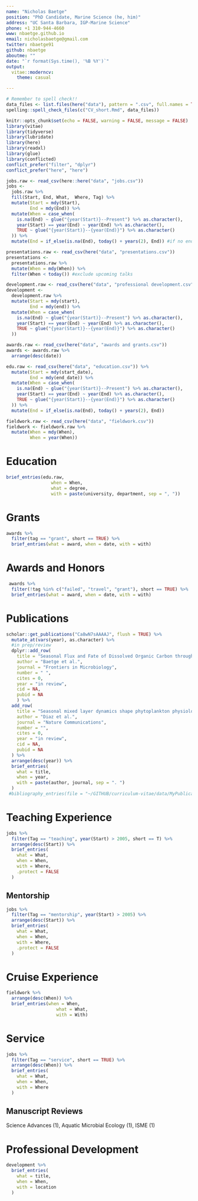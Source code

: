 ```yaml
---
name: "Nicholas Baetge"
position: "PhD Candidate, Marine Science (he, him)"
address: "UC Santa Barbara, IGP-Marine Science"
phone: +1 310-944-4660
www: nbaetge.github.io
email: nicholasbaetge@gmail.com
twitter: nbaetge91
github: nbaetge
aboutme: ""
date: "`r format(Sys.time(), '%B %Y')`"
output: 
  vitae::moderncv:
    theme: casual

---
```


```r
# Remember to spell check!!
data_files <- list.files(here("data"), pattern = ".csv", full.names = TRUE)
spelling::spell_check_files(c("CV_short.Rmd", data_files))
```

```r
knitr::opts_chunk$set(echo = FALSE, warning = FALSE, message = FALSE)
library(vitae)
library(tidyverse)
library(lubridate)
library(here)
library(readxl)
library(glue)
library(conflicted)
conflict_prefer("filter", "dplyr")
conflict_prefer("here", "here")
```

```r
jobs.raw <- read_csv(here::here("data", "jobs.csv"))
jobs <-
  jobs.raw %>% 
  fill(Start, End, What,  Where, Tag) %>%  
  mutate(Start = mdy(Start),
         End = mdy(End)) %>% 
  mutate(When = case_when(
    is.na(End) ~ glue("{year(Start)}--Present") %>% as.character(),
    year(Start) == year(End) ~ year(End) %>% as.character(),
    TRUE ~ glue("{year(Start)}--{year(End)}") %>% as.character()
  )) %>% 
  mutate(End = if_else(is.na(End), today() + years(2), End)) #if no end date specified, set it to two years from now for sorting purposes, i.e. so jobs I'm still doing show up at top.
```

```r
presentations.raw <- read_csv(here("data", "presentations.csv"))
presentations <- 
  presentations.raw %>% 
  mutate(When = mdy(When)) %>% 
  filter(When < today()) #exclude upcoming talks 

```

```r
development.raw <- read_csv(here("data", "professional development.csv"))
development <- 
  development.raw %>% 
  mutate(Start = mdy(start),
         End = mdy(end)) %>% 
  mutate(When = case_when(
    is.na(End) ~ glue("{year(Start)}--Present") %>% as.character(),
    year(Start) == year(End) ~ year(End) %>% as.character(),
    TRUE ~ glue("{year(Start)}--{year(End)}") %>% as.character()
  ))
```

```r
awards.raw <- read_csv(here("data", "awards and grants.csv"))
awards <- awards.raw %>% 
  arrange(desc(date))
```

```r
edu.raw <- read_csv(here("data", "education.csv")) %>% 
  mutate(Start = mdy(start_date),
         End = mdy(end_date)) %>% 
  mutate(When = case_when(
    is.na(End) ~ glue("{year(Start)}--Present") %>% as.character(),
    year(Start) == year(End) ~ year(End) %>% as.character(),
    TRUE ~ glue("{year(Start)}--{year(End)}") %>% as.character()
  )) %>% 
  mutate(End = if_else(is.na(End), today() + years(2), End))
```

```r

fieldwork.raw <- read_csv(here("data", "fieldwork.csv"))
fieldwork <- fieldwork.raw %>% 
  mutate(When = mdy(When),
         When = year(When))
```


# Education 

```r
brief_entries(edu.raw, 
                 when = When,
                 what = degree,
                 with = paste(university, department, sep = ", "))

```

# Grants

```r
awards %>%
  filter(tag == "grant", short == TRUE) %>%
  brief_entries(what = award, when = date, with = with)
```

# Awards and Honors

```r
 awards %>% 
  filter(!tag %in% c("failed", "travel", "grant"), short == TRUE) %>% 
  brief_entries(what = award, when = date, with = with)
```

# Publications

<!-- ^\*^ indicates undergraduate mentee author   -->

```r

scholar::get_publications("Ca8wN7sAAAAJ", flush = TRUE) %>% 
  mutate_at(vars(year), as.character) %>% 
  #in prep/review
  dplyr::add_row(
    title = "Seasonal Flux and Fate of Dissolved Organic Carbon through the Food Web in the Western North Atlantic",
    author = "Baetge et al.",
    journal = "Frontiers in Microbiology",
    number = " ",
    cites = 0,
    year = "in review",
    cid = NA,
    pubid = NA
    ) %>%
  add_row(
    title = "Seasonal mixed layer dynamics shape phytoplankton physiology, viral infection, and accumulation in the North Atlantic",
    author = "Diaz et al.",
    journal = "Nature Communications",
    number = "",
    cites = 0,
    year = "in review",
    cid = NA,
    pubid = NA
  ) %>%
  arrange(desc(year)) %>%
  brief_entries(
    what = title,
    when = year,
    with = paste(author, journal, sep = ". ")
  )
 #bibliography_entries(file = "~/GITHUB/curriculum-vitae/data/MyPublications.bib", title = NULL)
```


# Teaching Experience

```r
jobs %>%
  filter(Tag == "teaching", year(Start) > 2005, short == T) %>%
  arrange(desc(Start)) %>% 
  brief_entries(
    what = What,
    when = When,
    with = Where,
    .protect = FALSE
  )
```

## Mentorship

```r
jobs %>%
  filter(Tag == "mentorship", year(Start) > 2005) %>%
  arrange(desc(Start)) %>% 
  brief_entries(
    what = What,
    when = When,
    with = Where,
    .protect = FALSE
  )
```

# Cruise Experience

```r
fieldwork %>%
  arrange(desc(When)) %>%
  brief_entries(when = When,
                   what = What,
                   with = With)
```

# Service

```r
jobs %>%
  filter(Tag == "service", short == TRUE) %>% 
  arrange(desc(When)) %>%
  brief_entries(
    what = What,
    when = When,
    with = Where
  )
```



## Manuscript Reviews
\setlength{\leftskip}{2.5cm}
Science Advances (1), Aquatic Microbial Ecology (1), ISME (1)

\setlength{\leftskip}{0pt}

# Professional Development

```r
development %>% 
  brief_entries(
    what = title,
    when = When,
    with = location
  )
```

\pagebreak